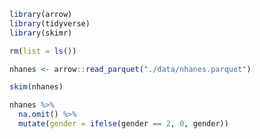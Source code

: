 ```{r}
library(arrow)
library(tidyverse)
library(skimr)

rm(list = ls())

nhanes <- arrow::read_parquet("./data/nhanes.parquet")
```

```{r}
skim(nhanes)
```

```{r}
nhanes %>%
  na.omit() %>%
  mutate(gender = ifelse(gender == 2, 0, gender))
```

